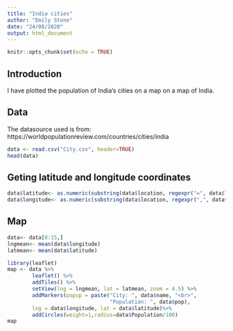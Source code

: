 ```yaml
---
title: "India cities"
author: "Emily Stone"
date: "24/08/2020"
output: html_document
---
```


```r
knitr::opts_chunk$set(echo = TRUE)
```

## Introduction

I have plotted the population of India's cities on a map on a map of India.

## Data

The datasource used is from: https://worldpopulationreview.com/countries/cities/india

```r
data <- read.csv("City.csv", header=TRUE)
head(data)
```

## Geting latitude and longitude coordinates

```r
data$latitude<- as.numeric(substring(data$location, regexpr("=", data$location) + 1,regexpr(",", data$location)-1 ))
data$longitude<- as.numeric(substring(data$location, regexpr(",", data$location) + 1))
```


## Map

```r
data<- data[0:15,]
lngmean<- mean(data$longitude)
latmean<- mean(data$latitude)

library(leaflet)
map <- data %>%
        leaflet() %>%
        addTiles() %>%
        setView(lng = lngmean, lat = latmean, zoom = 4.5) %>%
        addMarkers(popup = paste("City: ", data$name, "<br>",
                                 "Population: ", data$pop), 
        lng = data$longitude, lat = data$latitude)%>% 
        addCircles(weight=1,radius=data$Population/100)
map
```        
        
       